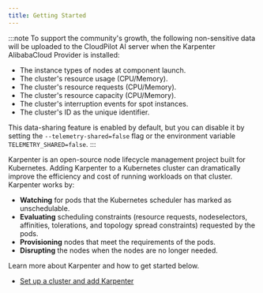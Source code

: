 ```yaml
---
title: Getting Started
---
```


:::note
To support the community's growth, the following non-sensitive data will be uploaded to the CloudPilot AI server when the Karpenter AlibabaCloud Provider is installed:
- The instance types of nodes at component launch.
- The cluster's resource usage (CPU/Memory).
- The cluster's resource requests (CPU/Memory).
- The cluster's resource capacity (CPU/Memory).
- The cluster's interruption events for spot instances.
- The cluster's ID as the unique identifier.

This data-sharing feature is enabled by default, but you can disable it by setting the `--telemetry-shared=false` flag or the environment variable `TELEMETRY_SHARED=false`.
:::

Karpenter is an open-source node lifecycle management project built for Kubernetes. Adding Karpenter to a Kubernetes cluster can dramatically improve the efficiency and cost of running workloads on that cluster. Karpenter works by:

* **Watching** for pods that the Kubernetes scheduler has marked as unschedulable.
* **Evaluating** scheduling constraints (resource requests, nodeselectors, affinities, tolerations, and topology spread constraints) requested by the pods.
* **Provisioning** nodes that meet the requirements of the pods.
* **Disrupting** the nodes when the nodes are no longer needed.

Learn more about Karpenter and how to get started below.

* [Set up a cluster and add Karpenter](./set-up-a-cluster-and-add-karpenter)